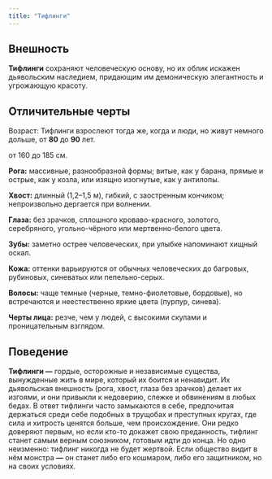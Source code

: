 ```yaml
---
title: "Тифлинги"
---
```


## Внешность

**Тифлинги** сохраняют человеческую основу, но их облик искажен дьявольским наследием, придающим им демоническую элегантность и угрожающую красоту. 

## Отличительные черты

Возраст: Тифлинги взрослеют тогда же, когда и люди, но живут немного дольше, от **80** до **90** лет.

<Card title="Рост" icon="ruler" iconType="solid" horizontal>
  от 160 до 185 см.
</Card>

**Рога:** массивные, разнообразной формы; витые, как у барана, прямые и острые, как у козла, или изящно изогнутые, как у антилопы. 

**Хвост:** длинный (1,2–1,5 м), гибкий, с заостренным кончиком; непроизвольно дергается при волнении. 

**Глаза:** без зрачков, сплошного кроваво-красного, золотого, серебряного, угольно-чёрного или мертвенно-белого цвета. 

**Зубы:** заметно острее человеческих, при улыбке напоминают хищный оскал. 

**Кожа:** оттенки варьируются от обычных человеческих до багровых, рубиновых, синеватых или пепельно-серых. 

**Волосы:** чаще темные (черные, темно-фиолетовые, бордовые), но встречаются и неестественно яркие цвета (пурпур, синева). 

**Черты лица:** резче, чем у людей, с высокими скулами и проницательным взглядом.

## Поведение

**Тифлинги —** гордые, осторожные и независимые существа, вынужденные жить в мире, который их боится и ненавидит. Их дьявольская внешность (рога, хвост, глаза без зрачков) делает их изгоями, и они привыкли к недоверию, слежке и обвинениям в любых бедах. В ответ тифлинги часто замыкаются в себе, предпочитая держаться среди себе подобных в трущобах и преступных кругах, где сила и хитрость ценятся больше, чем происхождение. Они редко доверяют первым, но если кто-то докажет свою преданность, тифлинг станет самым верным союзником, готовым идти до конца. Но одно неизменно: тифлинг никогда не будет жертвой. Если общество видит в нём монстра **—** он станет либо его кошмаром, либо его защитником, но на своих условиях.